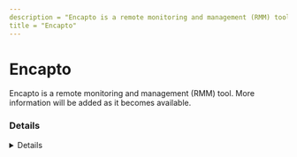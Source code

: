 ```yaml
---
description = "Encapto is a remote monitoring and management (RMM) tool. More information will be added as it becomes available."
title = "Encapto"
---
```




# Encapto

Encapto is a remote monitoring and management (RMM) tool. More information will be added as it becomes available.

### Details
<Details author={""}
         category={""}
         created={""}
         website={""}
         lastModified={"2024-02-07"}
         privileges={""}
         free={ false }
         verification={ false }
/>






### Forensic Artifacts




#### Network Artifacts
<EuiSpacer size="xl"/>
<NetworkArtifactsTable data={ [{"Description": "Known remote domains", "Domains": ["encapto.com"], "Ports": []}] }/>




### Detections
- Detects potential network activity of Encapto RMM tool
  - [Sigma Rule](https://github.com/magicsword-io/LOLRMM/blob/main/detections/sigma/encapto_network_sigma.yml)

### References
- [https://www.encapto.com - used to manage Cisco services](https://www.encapto.com - used to manage Cisco services)

